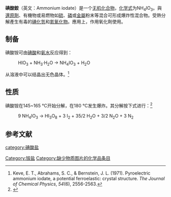 {{Chembox
|   Name = 碘酸铵
|CustomizedImage=[[File:Iodat-Ion.svg|File:Iodat-Ion.svg]][[File:Ammonium.svg|File:Ammonium.svg]]
| Section1 = {{Chembox Identifiers
| CASNo = 13446-09-8
| CASNo_Ref = {{cascite|changed|??}}
|  PubChem  =  166805
|   ChemSpiderID  =  145937
|   SMILES  =  [NH4+].[O-]I(=O)=O
|   StdInChI  =  1S/HIO3.H3N/c2-1(3)4;/h(H,2,3,4);1H3
|   StdInChIKey  =  ZRDJERPXCFOFCP-UHFFFAOYSA-N
}}
| Section2 = {{Chembox Properties
|   Formula = NH<sub>4</sub>IO<sub>3</sub>
|   MolarMass = 192.94
|   Appearance = 白色结晶或粉末
|   Density = 3.309 g/cm<sup>3</sup>, 21°C
|   MeltingPt = 150°C 分解
|   BoilingPt = 
  }}
}}
'''碘酸銨'''（英文：Ammonium iodate）是一个[[无机化合物|无机化合物]]，[[化学式|化学式]]为NH<sub>4</sub>IO<sub>3</sub>。與[[還原劑|還原劑]]、有機物或易燃物如[[硫|硫]]、[[磷|磷]]或[[金屬|金屬]]粉末等混合可形成爆炸性混合物。受熱分解產生有毒的[[碘化氫|碘化氫]]和[[氮氧化物|氮氧化物]]。應用上，作用氧化劑使用。

==制备==
碘酸铵可由[[碘酸|碘酸]]和[[氨水|氨水]]反应得到：
: HIO<sub>3</sub> + NH<sub>3</sub>·H<sub>2</sub>O → NH<sub>4</sub>IO<sub>3</sub> + H<sub>2</sub>O
从溶液中可以结晶出无色晶体。<ref>Keve, E. T., Abrahams, S. C., & Bernstein, J. L. (1971). Pyroelectric ammonium iodate, a potential ferroelastic: crystal structure. ''The Journal of Chemical Physics'', ''54''(6), 2556-2563.</ref>

==性质==
碘酸铵在145~165 °C开始分解，在180 °C发生爆炸。其分解按下式进行：<ref>{{cite journal|journal=Journal of Inorganic and Nuclear Chemistry|volume=33|issue=9|language=en|date=1971-9|pages=2829–2838|doi=10.1016/0022-1902(71)80043-X|url=https://linkinghub.elsevier.com/retrieve/pii/002219027180043X|title=Stability of ammonium halates in the solid state|accessdate=2019-04-04|author=F. Solymosi, K. Jáky|archive-date=2018-06-11|archive-url=https://web.archive.org/web/20180611222024/https://linkinghub.elsevier.com/retrieve/pii/002219027180043X|dead-url=no}}</ref>
: 9 NH<sub>4</sub>IO<sub>3</sub> → HI<sub>3</sub>O<sub>8</sub> + 3 I<sub>2</sub> + 35/2 H<sub>2</sub>O + 3/2 N<sub>2</sub>O + 3 N<sub>2</sub>
==参考文献==
{{reflist}}

{{铵盐}}
{{碘酸盐}}
{{無機化合物小作品}}

[[category:碘酸盐|category:碘酸盐]]
[[Category:铵盐|Category:铵盐]]
[[Category:缺少物质图片的化学品条目|Category:缺少物质图片的化学品条目]]